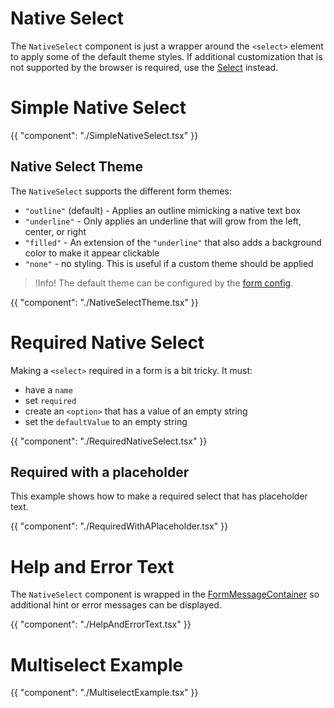 # Native Select

The `NativeSelect` component is just a wrapper around the `<select>` element to
apply some of the default theme styles. If additional customization that is not
supported by the browser is required, use the [Select](/components/select)
instead.

# Simple Native Select

{{ "component": "./SimpleNativeSelect.tsx" }}

## Native Select Theme

The `NativeSelect` supports the different form themes:

- `"outline"` (default) - Applies an outline mimicking a native text box
- `"underline"` - Only applies an underline that will grow from the left,
  center, or right
- `"filled"` - An extension of the `"underline"` that also adds a background
  color to make it appear clickable
- `"none"` - no styling. This is useful if a custom theme should be applied

> !Info! The default theme can be configured by the [form config](/customization/form-config).

{{ "component": "./NativeSelectTheme.tsx" }}

# Required Native Select

Making a `<select>` required in a form is a bit tricky. It must:

- have a `name`
- set `required`
- create an `<option>` that has a value of an empty string
- set the `defaultValue` to an empty string

{{ "component": "./RequiredNativeSelect.tsx" }}

## Required with a placeholder

This example shows how to make a required select that has placeholder text.

{{ "component": "./RequiredWithAPlaceholder.tsx" }}

# Help and Error Text

The `NativeSelect` component is wrapped in the
[FormMessageContainer](/components/form-message#form-message-container) so additional
hint or error messages can be displayed.

{{ "component": "./HelpAndErrorText.tsx" }}

# Multiselect Example

{{ "component": "./MultiselectExample.tsx" }}
